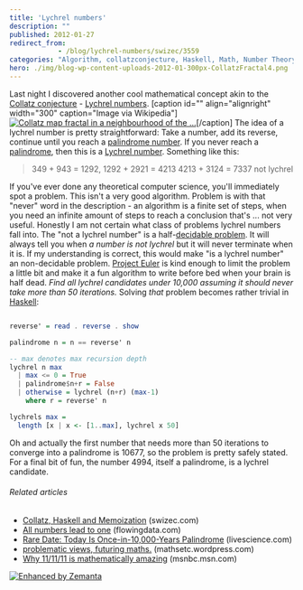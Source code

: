 ```yaml
---
title: 'Lychrel numbers'
description: ""
published: 2012-01-27
redirect_from: 
            - /blog/lychrel-numbers/swizec/3559
categories: "Algorithm, collatzconjecture, Haskell, Math, Number Theory, Palindrome, Project Euler, Uncategorized"
hero: ./img/blog-wp-content-uploads-2012-01-300px-CollatzFractal4.png
---
```

Last night I discovered another cool mathematical concept akin to the [Collatz conjecture](http://en.wikipedia.org/wiki/Collatz_conjecture "Collatz conjecture") - [Lychrel numbers](http://en.wikipedia.org/wiki/Lychrel_numbers). \[caption id=&quot;&quot; align=&quot;alignright&quot; width=&quot;300&quot; caption=&quot;Image via Wikipedia&quot;][![Collatz map fractal in a neighbourhood of the ...](./img/blog-wp-content-uploads-2012-01-300px-CollatzFractal4.png "Collatz map fractal in a neighbourhood of the ...")](http://commons.wikipedia.org/wiki/File:CollatzFractal.png)\[/caption] The idea of a lychrel number is pretty straightforward: Take a number, add its reverse, continue until you reach a [palindrome number](http://en.wikipedia.org/wiki/Palindromic_number "Palindromic number"). If you never reach a [palindrome](http://en.wikipedia.org/wiki/Palindrome "Palindrome"), then this is a [Lychrel number](http://en.wikipedia.org/wiki/Lychrel_number "Lychrel number"). Something like this:

> 349 + 943 = 1292, 1292 + 2921 = 4213 4213 + 3124 = 7337 not lychrel

If you&#x27;ve ever done any theoretical computer science, you&#x27;ll immediately spot a problem. This isn&#x27;t a very good algorithm. Problem is with that &quot;never&quot; word in the description - an algorithm is a finite set of steps, when you need an infinite amount of steps to reach a conclusion that&#x27;s ... not very useful. Honestly I am not certain what class of problems lychrel numbers fall into. The &quot;not a lychrel number&quot; is a half-[decidable problem](http://en.wikipedia.org/wiki/Decision_problem "Decision problem"). It will always tell you when _a number is not lychrel_ but it will never terminate when it is. If my understanding is correct, this would make &quot;is a lychrel number&quot; an non-decidable problem. [Project Euler](http://projecteuler.net/ "Project Euler") is kind enough to limit the problem a little bit and make it a fun algorithm to write before bed when your brain is half dead. _Find all lychrel candidates under 10,000 assuming it should never take more than 50 iterations._ Solving _that_ problem becomes rather trivial in [Haskell](http://haskell.org "Haskell (programming language)"):

```haskell

reverse' = read . reverse . show

palindrome n = n == reverse' n

-- max denotes max recursion depth
lychrel n max
  | max <= 0 = True
  | palindrome$n+r = False
  | otherwise = lychrel (n+r) (max-1)
    where r = reverse' n

lychrels max =
  length [x | x <- [1..max], lychrel x 50]
```

Oh and actually the first number that needs more than 50 iterations to converge into a palindrome is 10677, so the problem is pretty safely stated. For a final bit of fun, the number 4994, itself a palindrome, is a lychrel candidate.

###### Related articles

- [Collatz, Haskell and Memoization](http://swizec.com/blog/collatz-haskell-and-memoization/swizec/3382) (swizec.com)
- [All numbers lead to one](http://flowingdata.com/2011/10/04/all-numbers-lead-to-one/) (flowingdata.com)
- [Rare Date: Today Is Once-in-10,000-Years Palindrome](http://www.livescience.com/16846-rare-date-today-10-000-years-palindrome.html) (livescience.com)
- [problematic views, futuring maths.](http://mathsetc.wordpress.com/2011/07/23/problematic-views-futuring-maths/) (mathsetc.wordpress.com)
- [Why 11/11/11 is mathematically amazing](http://www.msnbc.msn.com/id/45258660/ns/technology_and_science-science/) (msnbc.msn.com)

[![Enhanced by Zemanta](http://img.zemanta.com/zemified_e.png?x-id=cdcdcc77-5738-4067-bfc8-273be2152cda)](http://www.zemanta.com/ "Enhanced by Zemanta")
